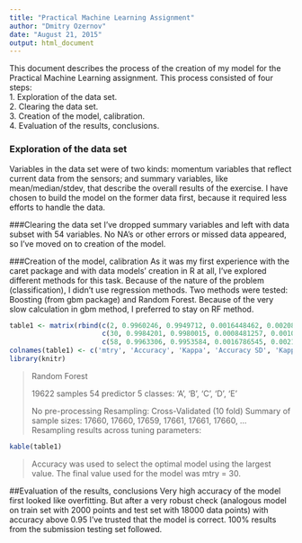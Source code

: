 ```yaml
---
title: "Practical Machine Learning Assignment"
author: "Dmitry Ozernov"
date: "August 21, 2015"
output: html_document
---
```


This document describes the process of the creation of my model for the Practical Machine Learning assignment. This process consisted of four steps:  
1. Exploration of the data set.  
2. Clearing the data set.  
3. Creation of the model, calibration.  
4. Evaluation of the results, conclusions.  

### Exploration of the data set
Variables in the data set were of two kinds: momentum variables that reflect current data from the sensors; and summary variables, like mean/median/stdev, that describe the overall results of the exercise. I have chosen to build the model on the former data first, because it required less efforts to handle the data.

###Clearing the data set
I've dropped summary variables and left with data subset with 54 variables. No NA's or other errors or missed data appeared, so I've moved on to creation of the model.

###Creation of the model, calibration
As it was my first experience with the caret package and with data models' creation in R at all, I've explored different methods for this task. Because of the nature of the problem (classification), I didn't use regression methods. Two methods were tested: Boosting (from gbm package) and Random Forest. Because of the very slow calculation in gbm method, I preferred to stay on RF method.  


```r
table1 <- matrix(rbind(c(2, 0.9960246, 0.9949712, 0.0016448462, 0.002081279),
                       c(30, 0.9984201, 0.9980015, 0.0008481257, 0.001072992),
                       c(58, 0.9963306, 0.9953584, 0.0016786545, 0.002123727)), ncol=5)
colnames(table1) <- c('mtry', 'Accuracy', 'Kappa', 'Accuracy SD', 'Kappa SD')
library(knitr)

```

>Random Forest 
>
>19622 samples
>   54 predictor
>    5 classes: 'A', 'B', 'C', 'D', 'E' 
>
>No pre-processing
>Resampling: Cross-Validated (10 fold) 
>Summary of sample sizes: 17660, 17660, 17659, 17661, 17661, 17660, ...   
>Resampling results across tuning parameters:

```r

kable(table1)
```

>Accuracy was used to select the optimal model using  the largest value.
The final value used for the model was mtry = 30. 

##Evaluation of the results, conclusions
Very high accuracy of the model first looked like overfitting. But after a very robust check (analogous model on train set with 2000 points and test set with 18000 data points) with accuracy above 0.95 I've trusted that the model is correct. 100% results from the submission testing set followed.
